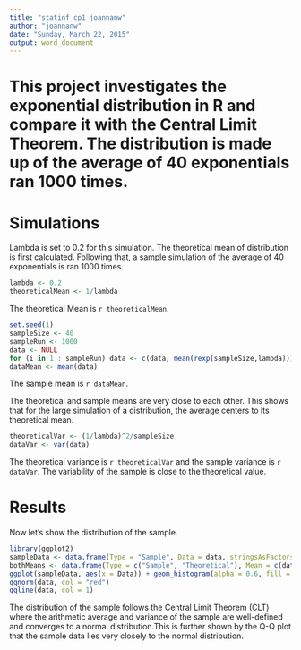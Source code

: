 ```yaml
---
title: "statinf_cp1_joannanw"
author: "joannanw"
date: "Sunday, March 22, 2015"
output: word_document
---
```

# This project investigates the exponential distribution in R and compare it with the Central Limit Theorem. The distribution is made up of the average of 40 exponentials ran 1000 times. 


# Simulations
Lambda is set to 0.2 for this simulation. The theoretical mean of distribution is first calculated. Following that, a sample simulation of the average of 40 exponentials is ran 1000 times. 

```r
lambda <- 0.2
theoreticalMean <- 1/lambda
```

The theoretical Mean is `r theoreticalMean`.

```r
set.seed(1)
sampleSize <- 40
sampleRun <- 1000
data <- NULL
for (i in 1 : sampleRun) data <- c(data, mean(rexp(sampleSize,lambda)))
dataMean <- mean(data)
```
The sample mean is `r dataMean`.

The theoretical and sample means are very close to each other. This shows that for the large simulation of a distribution, the average centers to its  theoretical mean.

```r
theoreticalVar <- (1/lambda)^2/sampleSize
dataVar <- var(data)
```

The theoretical variance is `r theoreticalVar` and the sample variance is `r dataVar`. The variability of the sample is close to the theoretical value. 

# Results

Now let's show the distribution of the sample.

```r
library(ggplot2)
sampleData <- data.frame(Type = "Sample", Data = data, stringsAsFactors = "FALSE")
bothMeans <- data.frame(Type = c("Sample", "Theoretical"), Mean = c(dataMean, theoreticalMean))
ggplot(sampleData, aes(x = Data)) + geom_histogram(alpha = 0.6, fill = "pink") + ggtitle("Sample Means for Exponential Distribution with Lambda = 0.2") + scale_y_continuous("Number of Observations") + geom_vline(data = bothMeans, aes(xintercept = Mean, color = Type, linetype = Type), show_guide = TRUE)
qqnorm(data, col = "red")
qqline(data, col = 1)
```

The distribution of the sample follows the Central Limit Theorem (CLT) where the arithmetic average and variance of the sample are well-defined and converges to a normal distribution.This is further shown by the Q-Q plot that the sample data lies very closely to the normal distribution. 





